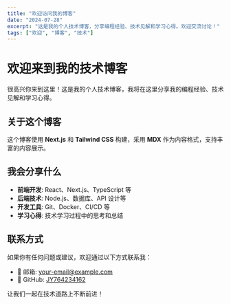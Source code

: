 ```yaml
---
title: "欢迎访问我的博客"
date: "2024-07-28"
excerpt: "这是我的个人技术博客，分享编程经验、技术见解和学习心得。欢迎交流讨论！"
tags: ["欢迎", "博客", "技术"]
---
```


# 欢迎来到我的技术博客

很高兴你来到这里！这是我的个人技术博客，我将在这里分享我的编程经验、技术见解和学习心得。

## 关于这个博客

这个博客使用 **Next.js** 和 **Tailwind CSS** 构建，采用 **MDX** 作为内容格式，支持丰富的内容展示。

## 我会分享什么

- **前端开发**: React、Next.js、TypeScript 等
- **后端技术**: Node.js、数据库、API 设计等
- **开发工具**: Git、Docker、CI/CD 等
- **学习心得**: 技术学习过程中的思考和总结

## 联系方式

如果你有任何问题或建议，欢迎通过以下方式联系我：

- 📧 邮箱: your-email@example.com
- 🐙 GitHub: [JY764234162](https://github.com/JY764234162)

让我们一起在技术道路上不断前进！
